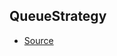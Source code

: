 ## QueueStrategy



- [Source](https://github.com/Androz2091/discord-player/blob/258bd80/packages/utils/src/Queue.ts#L1)